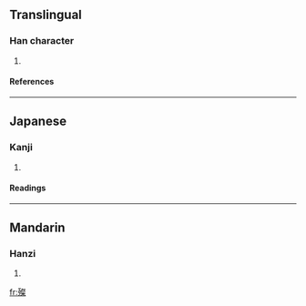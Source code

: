 ==Translingual==
===Han character===
{{Han char|rn=78|rad=歹|as=12|sn=16|four=|canj=一弓卜水木 (MNYED)}}
# {{defn|Han|sort=歹12}}
====References====
{{Han ref|kx=0583.240|dkj=16577|dj=0976.120|hdz=21394.120|uh=6BA9|ud=27561}}

----
==Japanese==
===Kanji===
{{ja-kanji|grade=|rs=歹12}}
# {{defn|Japanese}} 
====Readings====
{{ja-readings|on=[[さん]] (san)|kun=}}

----
==Mandarin==
===Hanzi===
{{cmn-hanzi|pin=[[cuàn]] ([[cuan4]])|wg=ts'uan<sup>4</sup>}}
# {{defn|Mandarin}}

[[fr:殩]]